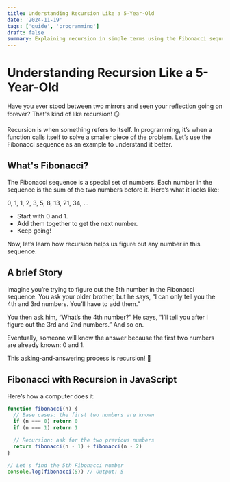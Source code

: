 ```yaml
---
title: Understanding Recursion Like a 5-Year-Old
date: '2024-11-19'
tags: ['guide', 'programming']
draft: false
summary: Explaining recursion in simple terms using the Fibonacci sequence as an example.
---
```


# Understanding Recursion Like a 5-Year-Old

Have you ever stood between two mirrors and seen your reflection going on forever? That's kind of like recursion! 🪞

Recursion is when something refers to itself. In programming, it’s when a function calls itself to solve a smaller piece of the problem. Let’s use the Fibonacci sequence as an example to understand it better.

## What's Fibonacci?

The Fibonacci sequence is a special set of numbers. Each number in the sequence is the sum of the two numbers before it. Here’s what it looks like:

0, 1, 1, 2, 3, 5, 8, 13, 21, 34, ...

- Start with 0 and 1.
- Add them together to get the next number.
- Keep going!

Now, let’s learn how recursion helps us figure out any number in this sequence.

## A brief Story

Imagine you’re trying to figure out the 5th number in the Fibonacci sequence. You ask your older brother, but he says, “I can only tell you the 4th and 3rd numbers. You’ll have to add them.”

You then ask him, “What’s the 4th number?” He says, “I’ll tell you after I figure out the 3rd and 2nd numbers.” And so on.

Eventually, someone will know the answer because the first two numbers are already known: 0 and 1.

This asking-and-answering process is recursion! 🎉

## Fibonacci with Recursion in JavaScript

Here’s how a computer does it:

```javascript
function fibonacci(n) {
  // Base cases: the first two numbers are known
  if (n === 0) return 0
  if (n === 1) return 1

  // Recursion: ask for the two previous numbers
  return fibonacci(n - 1) + fibonacci(n - 2)
}

// Let's find the 5th Fibonacci number
console.log(fibonacci(5)) // Output: 5
```
